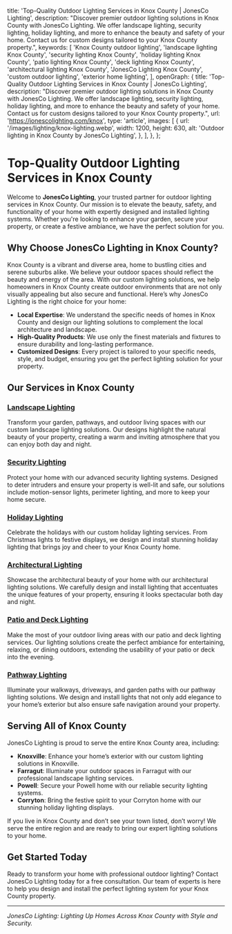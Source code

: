   title: 'Top-Quality Outdoor Lighting Services in Knox County | JonesCo Lighting',
  description:
    "Discover premier outdoor lighting solutions in Knox County with JonesCo Lighting. We offer landscape lighting, security lighting, holiday lighting, and more to enhance the beauty and safety of your home. Contact us for custom designs tailored to your Knox County property.",
  keywords: [
    'Knox County outdoor lighting',
    'landscape lighting Knox County',
    'security lighting Knox County',
    'holiday lighting Knox County',
    'patio lighting Knox County',
    'deck lighting Knox County',
    'architectural lighting Knox County',
    'JonesCo Lighting Knox County',
    'custom outdoor lighting',
    'exterior home lighting',
  ],
  openGraph: {
    title: 'Top-Quality Outdoor Lighting Services in Knox County | JonesCo Lighting',
    description:
      "Discover premier outdoor lighting solutions in Knox County with JonesCo Lighting. We offer landscape lighting, security lighting, holiday lighting, and more to enhance the beauty and safety of your home. Contact us for custom designs tailored to your Knox County property.",
    url: 'https://jonescolighting.com/knox',
    type: 'article',
    images: [
      {
        url: '/images/lighting/knox-lighting.webp',
        width: 1200,
        height: 630,
        alt: 'Outdoor lighting in Knox County by JonesCo Lighting',
      },
    ],
  },
};

# Top-Quality Outdoor Lighting Services in Knox County

Welcome to **JonesCo Lighting**, your trusted partner for outdoor lighting services in Knox County. Our mission is to elevate the beauty, safety, and functionality of your home with expertly designed and installed lighting systems. Whether you're looking to enhance your garden, secure your property, or create a festive ambiance, we have the perfect solution for you.

## Why Choose JonesCo Lighting in Knox County?

Knox County is a vibrant and diverse area, home to bustling cities and serene suburbs alike. We believe your outdoor spaces should reflect the beauty and energy of the area. With our custom lighting solutions, we help homeowners in Knox County create outdoor environments that are not only visually appealing but also secure and functional. Here’s why JonesCo Lighting is the right choice for your home:

- **Local Expertise**: We understand the specific needs of homes in Knox County and design our lighting solutions to complement the local architecture and landscape.
- **High-Quality Products**: We use only the finest materials and fixtures to ensure durability and long-lasting performance.
- **Customized Designs**: Every project is tailored to your specific needs, style, and budget, ensuring you get the perfect lighting solution for your property.

## Our Services in Knox County

### [Landscape Lighting](https://jonescolighting.com/services/landscape-lighting)
Transform your garden, pathways, and outdoor living spaces with our custom landscape lighting solutions. Our designs highlight the natural beauty of your property, creating a warm and inviting atmosphere that you can enjoy both day and night.

### [Security Lighting](https://jonescolighting.com/services/security-lighting)
Protect your home with our advanced security lighting systems. Designed to deter intruders and ensure your property is well-lit and safe, our solutions include motion-sensor lights, perimeter lighting, and more to keep your home secure.

### [Holiday Lighting](https://jonescolighting.com/services/holiday-lighting)
Celebrate the holidays with our custom holiday lighting services. From Christmas lights to festive displays, we design and install stunning holiday lighting that brings joy and cheer to your Knox County home.

### [Architectural Lighting](https://jonescolighting.com/services/architectural-lighting)
Showcase the architectural beauty of your home with our architectural lighting solutions. We carefully design and install lighting that accentuates the unique features of your property, ensuring it looks spectacular both day and night.

### [Patio and Deck Lighting](https://jonescolighting.com/services/patio-deck-lighting)
Make the most of your outdoor living areas with our patio and deck lighting services. Our lighting solutions create the perfect ambiance for entertaining, relaxing, or dining outdoors, extending the usability of your patio or deck into the evening.

### [Pathway Lighting](https://jonescolighting.com/services/pathway-lighting)
Illuminate your walkways, driveways, and garden paths with our pathway lighting solutions. We design and install lights that not only add elegance to your home’s exterior but also ensure safe navigation around your property.

## Serving All of Knox County

JonesCo Lighting is proud to serve the entire Knox County area, including:

- **Knoxville**: Enhance your home’s exterior with our custom lighting solutions in Knoxville.
- **Farragut**: Illuminate your outdoor spaces in Farragut with our professional landscape lighting services.
- **Powell**: Secure your Powell home with our reliable security lighting systems.
- **Corryton**: Bring the festive spirit to your Corryton home with our stunning holiday lighting displays.

If you live in Knox County and don’t see your town listed, don’t worry! We serve the entire region and are ready to bring our expert lighting solutions to your home.

## Get Started Today

Ready to transform your home with professional outdoor lighting? Contact JonesCo Lighting today for a free consultation. Our team of experts is here to help you design and install the perfect lighting system for your Knox County property.

---

*JonesCo Lighting: Lighting Up Homes Across Knox County with Style and Security.*
